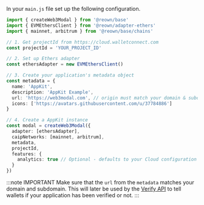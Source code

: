 
In your `main.js` file set up the following configuration.

```ts
import { createWeb3Modal } from '@reown/base'
import { EVMEthersClient } from '@reown/adapter-ethers'
import { mainnet, arbitrum } from '@reown/base/chains'

// 1. Get projectId from https://cloud.walletconnect.com
const projectId = 'YOUR_PROJECT_ID'

// 2. Set up Ethers adapter
const ethersAdapter = new EVMEthersClient()

// 3. Create your application's metadata object
const metadata = {
  name: 'AppKit',
  description: 'AppKit Example',
  url: 'https://web3modal.com', // origin must match your domain & subdomain
  icons: ['https://avatars.githubusercontent.com/u/37784886']
}

// 4. Create a AppKit instance
const modal = createWeb3Modal({
  adapter: [ethersAdapter],
  caipNetworks: [mainnet, arbitrum],
  metadata,
  projectId,
  features: {
    analytics: true // Optional - defaults to your Cloud configuration
  }
})
```

:::note IMPORTANT
Make sure that the `url` from the `metadata` matches your domain and subdomain. This will later be used by the [Verify API](../../../../cloud/verify.mdx) to tell wallets if your application has been verified or not.
:::
